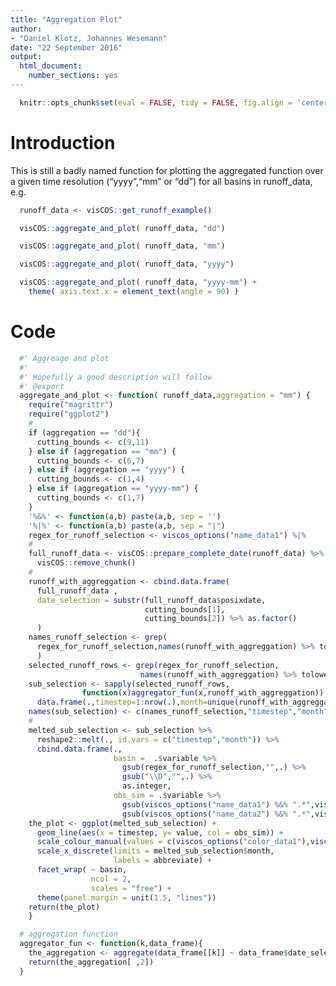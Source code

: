 ```yaml
---
title: "Aggregation Plot"
author: 
- "Daniel Klotz, Johannes Wesemann"
date: "22 September 2016"
output:
  html_document:
    number_sections: yes
---
```




```r
  knitr::opts_chunk$set(eval = FALSE, tidy = FALSE, fig.align = 'center')
```

# Introduction
This is still a badly named function for plotting the aggregated function over a given time resolution ("yyyy","mm" or "dd") for 
all basins in runoff_data, e.g. 

```r
  runoff_data <- visCOS::get_runoff_example()
```

```r
  visCOS::aggregate_and_plot( runoff_data, "dd")
```

```r
  visCOS::aggregate_and_plot( runoff_data, "mm")
```

```r
  visCOS::aggregate_and_plot( runoff_data, "yyyy")
```

```r
  visCOS::aggregate_and_plot( runoff_data, "yyyy-mm") + 
    theme( axis.text.x = element_text(angle = 90) )
```

# Code

```r
  #' Aggreage and plot
  #' 
  #' Hopefully a good description will follow 
  #' @export
  aggregate_and_plot <- function( runoff_data,aggregation = "mm") {
    require("magrittr")
    require("ggplot2")
    #
    if (aggregation == "dd"){
      cutting_bounds <- c(9,11)
    } else if (aggregation == "mm") {
      cutting_bounds <- c(6,7)
    } else if (aggregation == "yyyy") {
      cutting_bounds <- c(1,4)
    } else if (aggregation == "yyyy-mm") {
      cutting_bounds <- c(1,7)
    }
    '%&%' <- function(a,b) paste(a,b, sep = '')
    '%|%' <- function(a,b) paste(a,b, sep = "|")
    regex_for_runoff_selection <- viscos_options("name_data1") %|%                                   viscos_options("name_data2")
    #
    full_runoff_data <- visCOS::prepare_complete_date(runoff_data) %>% 
      visCOS::remove_chunk()
    #
    runoff_with_aggreggation <- cbind.data.frame(
      full_runoff_data ,
      date_selection = substr(full_runoff_data$posixdate,
                              cutting_bounds[1],
                              cutting_bounds[2]) %>% as.factor()
      )
    names_runoff_selection <- grep(
      regex_for_runoff_selection,names(runoff_with_aggreggation) %>% tolower, value = TRUE
      )
    selected_runoff_rows <- grep(regex_for_runoff_selection,
                             names(runoff_with_aggreggation) %>% tolower)
    sub_selection <- sapply(selected_runoff_rows, 
                function(x)aggregator_fun(x,runoff_with_aggreggation)) %>% 
      data.frame(.,timestep=1:nrow(.),month=unique(runoff_with_aggreggation$date_selection) )
    names(sub_selection) <- c(names_runoff_selection,"timestep","month")
    # 
    melted_sub_selection <- sub_selection %>% 
      reshape2::melt(., id.vars = c("timestep","month")) %>% 
      cbind.data.frame(., 
                       basin =  .$variable %>%
                         gsub(regex_for_runoff_selection,"",.) %>% 
                         gsub("\\D","",.) %>%
                         as.integer, 
                       obs_sim = .$variable %>% 
                         gsub(viscos_options("name_data1") %&% ".*",viscos_options("name_data1"),.) %>% 
                         gsub(viscos_options("name_data2") %&% ".*",viscos_options("name_data2"),.))
    the_plot <- ggplot(melted_sub_selection) + 
      geom_line(aes(x = timestep, y= value, col = obs_sim)) + 
      scale_colour_manual(values = c(viscos_options("color_data1"),viscos_options("color_data2"))) + 
      scale_x_discrete(limits = melted_sub_selection$month, 
                       labels = abbreviate) + 
      facet_wrap( ~ basin,
                  ncol = 2, 
                  scales = "free") +
      theme(panel.margin = unit(1.5, "lines")) 
    return(the_plot)
    }
```


```r
  # aggregation function
  aggregator_fun <- function(k,data_frame){
    the_aggregation <- aggregate(data_frame[[k]] ~ data_frame$date_selection, FUN=median)
    return(the_aggregation[ ,2])
  }
```

